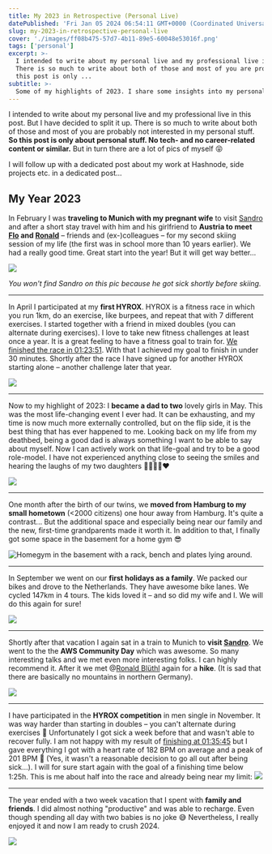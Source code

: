 ```yaml
---
title: My 2023 in Retrospective (Personal Live)
datePublished: 'Fri Jan 05 2024 06:54:11 GMT+0000 (Coordinated Universal Time)'
slug: my-2023-in-retrospective-personal-live
cover: './images/ff08b475-57d7-4b11-89e5-60048e53016f.png'
tags: ['personal']
excerpt: >-
  I intended to write about my personal live and my professional live in this post. But I have decided to split it up.
  There is so much to write about both of those and most of you are probably not interested in my personal stuff. So
  this post is only ...
subtitle: >-
  Some of my highlights of 2023. I share some insights into my personal live (including lots of pics) – no tech content.
---
```



I intended to write about my personal live and my professional live in this post. But I have decided to split it up. There is so much to write about both of those and most of you are probably not interested in my personal stuff. **So this post is only about personal stuff. No tech- and no career-related content or similar.** But in turn there are a lot of pics of myself 😝

I will follow up with a dedicated post about my work at Hashnode, side projects etc. in a dedicated post...

## My Year 2023

In February I was **traveling to Munich with my pregnant wife** to visit [Sandro](https://sandrovolpicella.com/) and after a short stay travel with him and his girlfriend to **Austria to meet [Flo](https://flofuchs.com/) and
[Ronald](https://rbluethl.com/)** – friends and (ex-)colleagues – for my second skiing session of my life (the first was in school more than 10 years earlier). We had a really good time. Great start into the year! But it will get way better...

![](./images/54de58cf-b25f-4266-a0ae-0b851f47ebb6.jpeg)

_You won't find Sandro on this pic because he got sick shortly before skiing._

---

In April I participated at my **first HYROX**. HYROX is a fitness race in which you run 1km, do an exercise, like burpees, and repeat that with 7 different exercises. I started together with a friend in mixed doubles (you can alternate during exercises). I love to take new fitness challenges at least once a year. It is a great feeling to have a fitness goal to train for.
[We finished the race in 01:23:51](https://hyrox.r.mikatiming.de/season-5/?content=detail&fpid=search&pid=search&idp=JGDMS4JI66658&lang=DE&event=HD_JGDMS4JI473&pidp=ranking_nav&search%5Bname%5D=Wempe&search_event=HD_JGDMS4JI473).
With that I achieved my goal to finish in under 30 minutes. Shortly after the race I have signed up for another HYROX starting alone – another challenge later that year.

![](./images/86495862-0aba-4919-9f9b-601113466328.jpeg)

---

Now to my highlight of 2023: I **became a dad to two** lovely girls in May. This was the most life-changing event I ever had. It can be exhausting, and my time is now much more externally controlled, but on the flip side, it is the best thing that has ever happened to me. Looking back on my life from my deathbed, being a good dad is always something I want to be able to say about myself. Now I can actively work on that life-goal and try to be a good role-model. I have not experienced anything close to seeing the smiles and hearing the laughs of my two daughters 👨‍👩‍👧‍👧❤️

![](./images/696bcb63-65ab-412d-9762-ac9db2304c3f.png)

---

One month after the birth of our twins, we **moved from Hamburg to my small hometown** (&lt;2000 citizens) one hour away from Hamburg. It's quite a contrast... But the additional space and especially being near our family and the new, first-time grandparents made it worth it. In addition to that, I finally got some space in the basement for a home gym
😎

![Homegym in the basement with a rack, bench and plates lying around.](./images/7c52afcb-254b-4c78-a312-be0db54863a9.jpeg)

---

In September we went on our **first holidays as a family**. We packed our bikes and drove to the Netherlands. They have awesome bike lanes. We cycled 147km in 4 tours. The kids loved it – and so did my wife and I. We will do this again for sure!

![](./images/91e82ae6-72ae-4bc6-bbde-666c32582faa.jpeg)

---

Shortly after that vacation I again sat in a train to Munich to **visit [Sandro](https://sandrovolpicella.com/)**. We went to the the **AWS Community Day** which was awesome. So many interesting talks and we met even more interesting folks. I can highly recommend it. After it we met @[Ronald Blüthl](https://rbluethl.com/) again for a **hike**. (It is sad that there are basically no mountains in northern Germany).

![](./images/f98ddb5d-54ee-44d6-9f59-ca389fdef589.jpeg)

---

I have participated in the **HYROX competition** in men single in November. It was way harder than starting in doubles – you can't alternate during exercises 🤯 Unfortunately I got sick a week before that and wasn't able to recover fully. I am not happy with my result of [finishing at 01:35:45](https://hyrox.r.mikatiming.de/season-6/?content=detail&fpid=search&pid=search&idp=JGDMS4JI8B6B2&lang=DE&event=H_JGDMS4JI619&pidp=ranking_nav&search%5Bname%5D=Wempe&search_event=H_JGDMS4JI619) but I gave everything I got with a heart rate of 182 BPM on average and a peak of 201 BPM 🥵 (Yes, it wasn't a reasonable decision to go all out after being sick...). I will for sure start again with the goal of a finishing time below 1:25h. This is me about half into the race and already being near my limit:
![](./images/d58bb31e-563b-46e8-bde5-b4a3b722d634.jpeg)

---

The year ended with a two week vacation that I spent with **family and friends**. I did almost nothing "productive" and was able to recharge. Even though spending all day with two babies is no joke 😅 Nevertheless, I really enjoyed it and now I am ready to crush 2024.

![](./images/7cd0a88a-cd4b-4471-b788-61c72ecf27bf.png)

